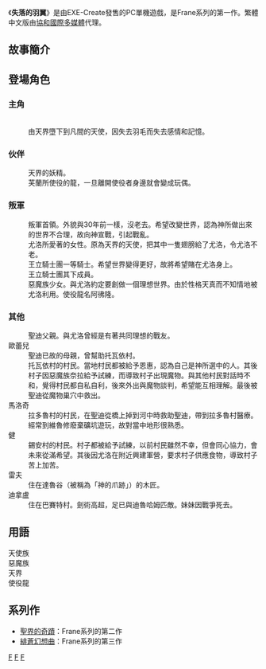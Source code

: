 {{unreferenced|time=2010-11-14T08:15:07+00:00}}
{{Infobox animanga/Headerofja
|title=失落的羽翼
|image= 
|size= 
|caption= 
|japanese=フラン
|english= Frane—Lost memory of Angel
|kana= 
|romaji=
|genre=
}} 
{{Infobox animanga/Game
|標題=失落的羽翼
|類型=[[角色扮演|角色扮演]] 育成型アクションＲＰＧ
|使用平台=[[个人电脑|PC]] 
|最低配備=
|推薦配備=
|遊戲引擎=
|修正檔=
|最新版本=
|開發團隊= {{Flagicon|JPN}} EXE-Create
|代理商={{Flagicon|ROC}} [[協和國際多媒體|協和國際多媒體]]
|製作人=山本新一
|監製=
|腳本= 
|人物設定= 
|音樂=
|媒體=[[CD|CD]]
|遊戲人數=[[單人遊戲|單人遊戲]]
|發售日=2000年4月20日
|啟用時期=
|售價= 
|銷售數量=
|對象年齡=
|周邊界面=
|內容圖片=
|名字變更=
|結局數=1
|記錄檔數=5
|記錄檔容量=
|快速記錄=
|快速讀取=
|繼續遊戲=
|畫面尺寸=
|全螢幕表示模式=
|音樂形式=
|角色配音=
|訊息回顧=
|CG模式=
|音樂模式=
|回憶模式=
|訊息略過=
|自動模式=
|其他=
}}
{{Infobox animanga/Footerofja}}
《'''失落的羽翼'''》是由EXE-Create發售的PC單機遊戲，是Frane系列的第一作。繁體中文版由[[協和國際多媒體|協和國際多媒體]]代理。

== 故事簡介 ==
== 登場角色 ==
=== 主角 ===
; {{nihongo|聖迪‧西理克|セディ}}
; {{nihongo|芙蘭|フラン| CV：[[米田美咲|米田美咲]]}}
: 由天界墮下到凡間的天使，因失去羽毛而失去感情和記憶。
=== 伙伴 ===
; {{nihongo|路比|ルピー| CV：[[與島ぬぐみ|與島ぬぐみ]]}}
: 天界的妖精。
; {{nihongo|多藍|ドラン| CV：[[宮城誠|宮城誠]]}}
: 芙蘭所使役的龍，一旦離開使役者身邊就會變成玩偶。 
=== 叛軍 ===
; {{nihongo|尤洛.里朗傑尼杜|ユーロ| CV：[[伴宗德|伴宗德]]}}
: 叛軍首領。外貌與30年前一樣，沒老去。希望改變世界，認為神所做出來的世界不合理，故向神宣戰，引起戰亂。
; {{nihongo|艾士庫德|エスクード| CV：[[恒松步|恒松步]]}}
: 尤洛所愛著的女性。原為天界的天使，把其中一隻翅膀給了尤洛，令尤洛不老。  
; {{nihongo|迪魯哈姆|ディルハム| CV：[[足立博明|足立博明]]}}
: 王立騎士團一等騎士。希望世界變得更好，故將希望賭在尤洛身上。
; {{nihongo|阿典|アデン| CV：[[竹本良造|竹本良造]]}}
: 王立騎士團其下成員。
; {{nihongo|奈拉|ナイラ| CV：[[前田愛美|前田愛美]]}}
: 惡魔族少女。與尤洛約定要創做一個理想世界。由於性格天真而不知情地被尤洛利用。使役龍名阿彿隆。
=== 其他 ===
; {{nihongo|巴路博亞‧西理克|バルボア| CV：竹本良造}}
: 聖迪父親。與尤洛曾經是有著共同理想的戰友。
; 歐蕾兒
: 聖迪已故的母親，曾幫助托瓦依村。
; {{nihongo|雷亞路|レアル| CV：恒松步}}
: 托瓦依村的村民。當地村民都被給予恩惠，認為自己是神所選中的人。其後村子因惡魔族奈拉給予試練，而導致村子出現魔物。與其他村民對話時不和，覺得村民都自私自利，後來外出與魔物談判，希望能互相理解。最後被聖迪從魔物巢穴中救出。
; 馬洛奇
: 拉多魯村的村民，在聖迪從橋上掉到河中時救助聖迪，帶到拉多魯村醫療。經常到維魯修廢棄礦坑遊玩，故對當中地形很熟悉。
; 健
: 錫安村的村民。村子都被給予試練，以前村民雖然不幸，但會同心協力，會未來從滿希望。其後因尤洛在附近興建軍營，要求村子供應食物，導致村子苦上加苦。
; 雷夫
: 住在達魯谷（被稱為「神的爪跡」）的木匠。
; 迪拿盧 
: 住在巴賽特村。劍術高超，足已與迪魯哈姆匹敵。妹妹因戰爭死去。
== 用語 ==
; 天使族
; 惡魔族
; 天界
; 使役龍

==系列作==
* [[聖界的奇蹟|聖界的奇蹟]]：Frane系列的第二作
* [[緋蒼幻想曲|緋蒼幻想曲]]：Frane系列的第三作

[[Category:2000年电子游戏|F]]
[[Category:Windows游戏|F]]
[[Category:动作角色扮演游戏|F]]